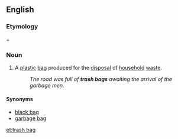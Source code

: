 ==English==

===Etymology===
{{derv|en|trash}} + {{derv|en|bag}}

===Noun===
{{en-noun|sg=[[trash]] [[bag]]}}

# {{US}} A [[plastic]] [[bag]] produced for the [[disposal]] of [[household]] [[waste]].
#: ''The road was full of '''trash bags''' awaiting the arrival of the garbage men.''

====Synonyms====
* [[black bag]]
* [[garbage bag]]

[[et:trash bag]]